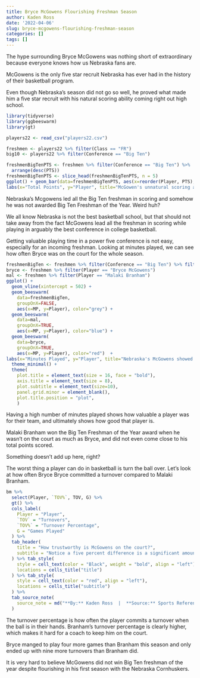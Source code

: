 ```yaml
---
title: Bryce McGowens Flourishing Freshman Season
author: Kaden Ross
date: '2022-04-06'
slug: bryce-mcgowens-flourishing-freshman-season
categories: []
tags: []
---
```

The hype surrounding Bryce McGowens was nothing short of extraordinary because everyone knows how us Nebraska fans are. 

McGowens is the only five star recruit Nebraska has ever had in the history of their basketball program.

Even though Nebraska's season did not go so well, he proved what made him a five star recruit with his natural scoring ability coming right out high school.




``` r
library(tidyverse)
library(ggbeeswarm)
library(gt)
```

``` r
players22 <- read_csv("players22.csv")

freshmen <- players22 %>% filter(Class == "FR")
big10 <- players22 %>% filter(Conference == "Big Ten")


```



```r
freshmenBigTenPTS <- freshmen %>% filter(Conference == "Big Ten") %>%
  arrange(desc(PTS))
freshmenBigTenPTS <- slice_head(freshmenBigTenPTS, n = 5)
ggplot() + geom_bar(data=freshmenBigTenPTS, aes(x=reorder(Player, PTS), weight=PTS), fill = "red")+theme_dark()+
labs(x="Total Points", y="Player", title="McGowen's unnatural scoring ability", subtitle="He proved this season that he has the NBA-potential scoring ability", caption="Source: Sports Reference | By Kaden Ross") 


```

Nebraska's Mcgowens led all the Big Ten freshman in scoring and somehow he was not awarded Big Ten Freshman of the Year. Weird huh?

We all know Nebraska is not the best basketball school, but that should not take away from the fact McGowens lead all the freshman in scoring while playing in arguably the best conference in college basketball.



Getting valuable playing time in a power five conference is not easy, especially for an incoming freshman. Looking at minutes played, we can see how often Bryce was on the court for the whole season. 

```r

freshmenBigTen <- freshmen %>% filter(Conference == "Big Ten") %>% filter(MP >= 100)
bryce <- freshmen %>% filter(Player == "Bryce McGowens")
mal <- freshmen %>% filter(Player == "Malaki Branham")
ggplot() +
  geom_vline(xintercept = 502) + 
  geom_beeswarm(
    data=freshmenBigTen, 
    groupOnX=FALSE, 
    aes(x=MP, y=Player), color="grey") + 
  geom_beeswarm(
    data=mal, 
    groupOnX=TRUE, 
    aes(x=MP, y=Player), color="blue") + 
  geom_beeswarm(
    data=bryce, 
    groupOnX=TRUE, 
    aes(x=MP, y=Player), color="red")  +
labs(x="Minutes Played", y="Player", title="Nebraska's McGowens showed how long he can stay on the court", subtitle="Bryce had the most minutes played out of every Big Ten freshman showing hhis high endurance.", caption="Source: Sports Reference | By Kaden Ross") + 
  theme_minimal() + 
  theme(
    plot.title = element_text(size = 16, face = "bold"),
    axis.title = element_text(size = 8), 
    plot.subtitle = element_text(size=10), 
    panel.grid.minor = element_blank(),
    plot.title.position = "plot",
    )

```
 
 
Having a high number of minutes played shows how valuable a player was for their team, and ultimately shows how good that player is.

Malaki Branham won the Big Ten Freshman of the Year award when he wasn't on the court as much as Bryce, and did not even come close to his total points scored. 


Something doesn't add up here, right?
 



The worst thing a player can do in basketball is turn the ball over. Let's look at how often Bryce Bryce committed a turnover compared to Malaki Branham.



```r
bm %>% 
  select(Player, `TOV%`, TOV, G) %>% 
  gt() %>% 
  cols_label(
    Player = "Player",
    `TOV` = "Turnovers",
    `TOV%` = "Turnover Percentage",
    G = "Games Played"
  ) %>%
  tab_header(
    title = "How trustworthy is McGowens on the court?",
    subtitle = "Notice a five percent difference is a significant amount in basketball."
  ) %>% tab_style(
    style = cell_text(color = "Black", weight = "bold", align = "left"),
    locations = cells_title("title")
  ) %>% tab_style(
    style = cell_text(color = "red", align = "left"),
    locations = cells_title("subtitle")
  ) %>%
  tab_source_note(
    source_note = md("**By:** Kaden Ross  |  **Source:** Sports Reference")
  )
```



The turnover percentage is how often the player commits a turnover when the ball is in their hands. Branham's turnover percentage is clearly higher, which makes it hard for a coach to keep him on the court.

Bryce manged to play four more games than Branham this season and only ended up with nine more turnovers than Branham did.  

It is very hard to believe McGowens did not win Big Ten freshman of the year despite flourishing in his first season with the Nebraska Cornhuskers. 


